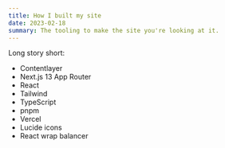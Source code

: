 ```yaml
---
title: How I built my site
date: 2023-02-18
summary: The tooling to make the site you're looking at it.
---
```


Long story short:

- Contentlayer
- Next.js 13 App Router
- React
- Tailwind
- TypeScript
- pnpm
- Vercel
- Lucide icons
- React wrap balancer
